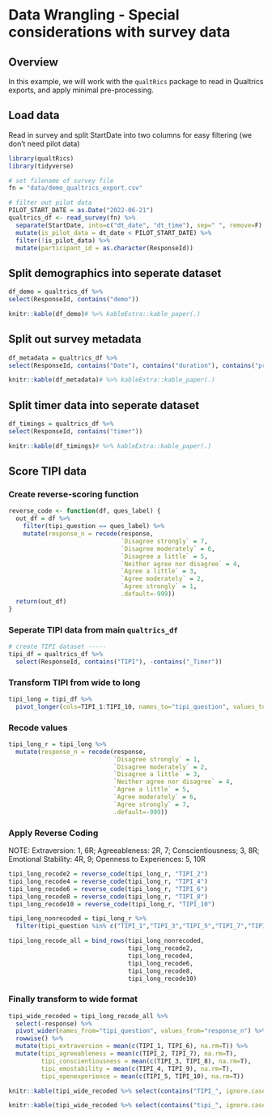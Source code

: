 # Data Wrangling - Special considerations with survey data

## Overview

In this example, we will work with the `qualtRics` package to read in Qualtrics exports, and apply minimal pre-processing.

## Load data

Read in survey and split StartDate into two columns for easy filtering (we don't need pilot data)

```r
library(qualtRics)
library(tidyverse)

# set filename of survey file
fn = "data/demo_qualtrics_export.csv"

# filter out pilot data
PILOT_START_DATE = as.Date("2022-06-21")
qualtrics_df <- read_survey(fn) %>%
  separate(StartDate, into=c("dt_date", "dt_time"), sep=" ", remove=F) %>%
  mutate(is_pilot_data = dt_date < PILOT_START_DATE) %>%
  filter(!is_pilot_data) %>%
  mutate(participant_id = as.character(ResponseId))
```

## Split demographics into seperate dataset
```r
df_demo = qualtrics_df %>%
select(ResponseId, contains("demo"))

knitr::kable(df_demo)# %>% kableExtra::kable_paper(.)
```

## Split out survey metadata
```r
df_metadata = qualtrics_df %>%
select(ResponseId, contains("Date"), contains("duration"), contains("progress"))

knitr::kable(df_metadata)# %>% kableExtra::kable_paper(.)
```

## Split timer data into seperate dataset
```r
df_timings = qualtrics_df %>%
select(ResponseId, contains("timer"))

knitr::kable(df_timings)# %>% kableExtra::kable_paper(.)

```

## Score TIPI data

### Create reverse-scoring function

```r
reverse_code <- function(df, ques_label) {
  out_df = df %>%
    filter(tipi_question == ques_label) %>%
    mutate(response_n = recode(response, 
                               `Disagree strongly` = 7,
                               `Disagree moderately` = 6, 
                               `Disagree a little` = 5,
                               `Neither agree nor disagree` = 4,
                               `Agree a little` = 3, 
                               `Agree moderately` = 2,
                               `Agree strongly` = 1,
                               .default=-999))
  return(out_df)
}
```

### Seperate TIPI data from main `qualtrics_df`

```r
# create TIPI dataset -----
tipi_df = qualtrics_df %>%
  select(ResponseId, contains("TIPI"), -contains("_Timer"))
```

### Transform TIPI from wide to long
```r
tipi_long = tipi_df %>%
  pivot_longer(cols=TIPI_1:TIPI_10, names_to="tipi_question", values_to="response")
```

### Recode values
```r
tipi_long_r = tipi_long %>%
  mutate(response_n = recode(response, 
                             `Disagree strongly` = 1,
                             `Disagree moderately` = 2, 
                             `Disagree a little` = 3,
                             `Neither agree nor disagree` = 4,
                             `Agree a little` = 5, 
                             `Agree moderately` = 6,
                             `Agree strongly` = 7,
                             .default=-999))

```

### Apply Reverse Coding

NOTE: Extraversion: 1, 6R; Agreeableness: 2R, 7; Conscientiousness; 3, 8R; Emotional Stability: 4R, 9; Openness to Experiences: 5, 10R

```r
tipi_long_recode2 = reverse_code(tipi_long_r, "TIPI_2")
tipi_long_recode4 = reverse_code(tipi_long_r, "TIPI_4")
tipi_long_recode6 = reverse_code(tipi_long_r, "TIPI_6")
tipi_long_recode8 = reverse_code(tipi_long_r, "TIPI_8")
tipi_long_recode10 = reverse_code(tipi_long_r, "TIPI_10")

tipi_long_nonrecoded = tipi_long_r %>%
  filter(tipi_question %in% c("TIPI_1","TIPI_3","TIPI_5","TIPI_7","TIPI_9"))

tipi_long_recode_all = bind_rows(tipi_long_nonrecoded,
                                 tipi_long_recode2,
                                 tipi_long_recode4,
                                 tipi_long_recode6,
                                 tipi_long_recode8,
                                 tipi_long_recode10)
```

### Finally transform to wide format

```r
tipi_wide_recoded = tipi_long_recode_all %>%
  select(-response) %>%
  pivot_wider(names_from="tipi_question", values_from="response_n") %>%
  rowwise() %>%
  mutate(tipi_extraversion = mean(c(TIPI_1, TIPI_6), na.rm=T)) %>%
  mutate(tipi_agreeableness = mean(c(TIPI_2, TIPI_7), na.rm=T),
         tipi_conscientiousness = mean(c(TIPI_3, TIPI_8), na.rm=T),
         tipi_emostability = mean(c(TIPI_4, TIPI_9), na.rm=T),
         tipi_openexperience = mean(c(TIPI_5, TIPI_10), na.rm=T))

knitr::kable(tipi_wide_recoded %>% select(contains("TIPI_", ignore.case = F)))# %>% kableExtra::kable_paper(.)

knitr::kable(tipi_wide_recoded %>% select(contains("tipi_", ignore.case = F)))# %>% kableExtra::kable_paper(.)
```
